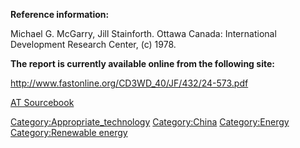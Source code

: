 '''Reference information:'''

Michael G. McGarry, Jill Stainforth. Ottawa Canada: International Development Research Center, (c) 1978.



'''The report is currently available online from the following site:'''

http://www.fastonline.org/CD3WD_40/JF/432/24-573.pdf


[[AT Sourcebook]]
[[Category:Appropriate_technology]]
[[Category:China]]
[[Category:Energy]]
[[Category:Renewable energy]]